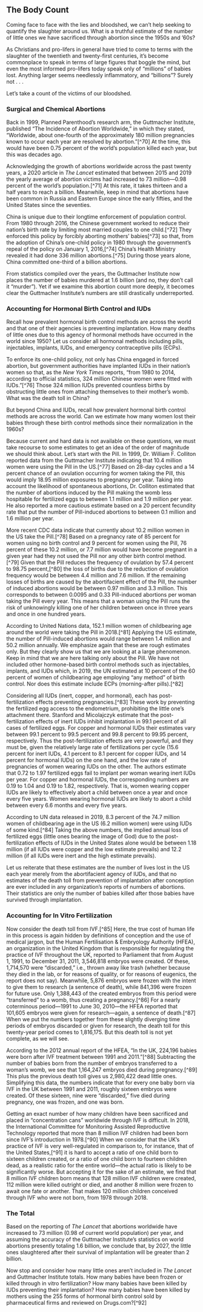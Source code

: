 ## The Body Count

Coming face to face with the lies and bloodshed, we can't help seeking to quantify the slaughter around us. What is a truthful estimate of the number of little ones we have sacrificed through abortion since the 1950s and '60s?

As Christians and pro-lifers in general have tried to come to terms with the slaughter of the twentieth and twenty-first centuries, it's become commonplace to speak in terms of large figures that boggle the mind, but even the most informed pro-lifers today speak only of "millions" of babies lost. Anything larger seems needlessly inflammatory, and "billions"? Surely not . . .

Let's take a count of the victims of our bloodshed.

### Surgical and Chemical Abortions

Back in 1999, Planned Parenthood's research arm, the Guttmacher Institute, published "The Incidence of Abortion Worldwide," in which they stated, "Worldwide, about one-fourth of the approximately 180 million pregnancies known to occur each year are resolved by abortion."[^70] At the time, this would have been 0.75 percent of the world's population killed each year, but this was decades ago.

Acknowledging the growth of abortions worldwide across the past twenty years, a 2020 article in *The Lancet* estimated that between 2015 and 2019 the yearly average of abortion victims had increased to 73 million---0.98 percent of the world's population.[^71] At this rate, it takes thirteen and a half years to reach a billion. Meanwhile, keep in mind that abortions have been common in Russia and Eastern Europe since the early fifties, and the United States since the seventies.

China is unique due to their longtime enforcement of population control. From 1980 through 2016, the Chinese government worked to reduce their nation's birth rate by limiting most married couples to one child.[^72] They enforced this policy by forcibly aborting mothers' babies[^73] so that, from the adoption of China's one-child policy in 1980 through the government's repeal of the policy on January 1, 2016,[^74] China's Health Ministry revealed it had done 336 million abortions.[^75] During those years alone, China committed one-third of a billion abortions.

From statistics compiled over the years, the Guttmacher Institute now places the number of babies murdered at 1.6 billion (and no, they don't call it "murder"). Yet if we examine this abortion count more deeply, it becomes clear the Guttmacher Institute's numbers are still drastically underreported.

### Accounting for Hormonal Birth Control and IUDs

Recall how prevalent hormonal birth control methods are across the world and that one of their agencies is preventing implantation. How many deaths of little ones due to this agency of hormonal methods have occurred in the world since 1950? Let us consider all hormonal methods including pills, injectables, implants, IUDs, and emergency contraceptive pills (ECPs).

To enforce its one-child policy, not only has China engaged in forced abortion, but government authorities have implanted IUDs in their nation's women so that, as the *New York Times* reports, "from 1980 to 2014, according to official statistics, 324 million Chinese women were fitted with IUDs."[^76] Those 324 million IUDs prevented countless births by obstructing little ones from attaching themselves to their mother's womb. What was the death toll in China?

But beyond China and IUDs, recall how prevalent hormonal birth control methods are across the world. Can we estimate how many women lost their babies through these birth control methods since their normalization in the 1960s?

Because current and hard data is not available on these questions, we must take recourse to some estimates to get an idea of the order of magnitude we should think about. Let's start with the Pill. In 1999, Dr. William F. Colliton reported data from the Guttmacher Institute indicating that 10.4 million women were using the Pill in the US.[^77] Based on 28-day cycles and a 14 percent chance of an ovulation occurring for women taking the Pill, this would imply 18.95 million exposures to pregnancy per year. Taking into account the likelihood of spontaneous abortions, Dr. Colliton estimated that the number of abortions induced by the Pill making the womb less hospitable for fertilized eggs to between 1.1 million and 1.9 million per year. He also reported a more cautious estimate based on a 20 percent fecundity rate that put the number of Pill-induced abortions to between 0.1 million and 1.6 million per year.

More recent CDC data indicate that currently about 10.2 million women in the US take the Pill.[^78] Based on a pregnancy rate of 85 percent for women using no birth control and 9 percent for women using the Pill, 76 percent of these 10.2 million, or 7.7 million would have become pregnant in a given year had they not used the Pill nor any other birth control method.[^79] Given that the Pill reduces the frequency of ovulation by 57.4 percent to 98.75 percent,[^80] the loss of births due to the reduction of ovulation frequency would be between 4.4 million and 7.6 million. If the remaining losses of births are caused by the abortifacient effect of the Pill, the number of induced abortions would be between 0.97 million and 3.3 million. This corresponds to between 0.0095 and 0.33 Pill-induced abortions per woman taking the Pill every year. This means that a woman using the Pill runs the risk of unknowingly killing one of her children between once in three years and once in one hundred years.

According to United Nations data, 152.1 million women of childbearing age around the world were taking the Pill in 2018.[^81] Applying the US estimate, the number of Pill-induced abortions would range between 1.4 million and 50.2 million annually. We emphasize again that these are rough estimates only. But they clearly show us that we are looking at a large phenomenon. Keep in mind that we are here talking only about the Pill. We have not included other hormone-based birth control methods such as injectables, implants, and IUDs which, in 2019, the UN estimated at 10 percent of the 60 percent of women of childbearing age employing "any method" of birth control. Nor does this estimate include ECPs (morning-after pills).[^82]

Considering all IUDs (inert, copper, and hormonal), each has post-fertilization effects preventing pregnancies.[^83] These work by preventing the fertilized egg access to the endometrium, prohibiting the little one's attachment there. Stanford and Micolajczyk estimate that the post-fertilization effects of inert IUDs inhibit implantation in 99.1 percent of all cases of fertilized eggs. For copper and hormonal IUDs their estimates vary between 99.1 percent to 99.5 percent and 99.8 percent to 99.95 percent, respectively. Thus the post-fertilization effects are very powerful, and they must be, given the relatively large rate of fertilizations per cycle (15.6 percent for inert IUDs, 4.1 percent to 8.1 percent for copper IUDs, and 14 percent for hormonal IUDs) on the one hand, and the low rate of pregnancies of women wearing IUDs on the other. The authors estimate that 0.72 to 1.97 fertilized eggs fail to implant per woman wearing inert IUDs per year. For copper and hormonal IUDs, the corresponding numbers are 0.19 to 1.04 and 0.19 to 1.82, respectively. That is, women wearing copper IUDs are likely to effectively abort a child between once a year and once every five years. Women wearing hormonal IUDs are likely to abort a child between every 6.6 months and every five years.

According to UN data released in 2019, 8.3 percent of the 74.7 million women of childbearing age in the US (6.2 million women) were using IUDs of some kind.[^84] Taking the above numbers, the implied annual loss of fertilized eggs (little ones bearing the image of God) due to the post-fertilization effects of IUDs in the United States alone would be between 1.18 million (if all IUDs were copper and the low estimate prevails) and 12.2 million (if all IUDs were inert and the high estimate prevails).

Let us reiterate that these estimates are the number of lives lost in the US each year merely from the abortifacient agency of IUDs, and that no estimates of the death toll from prevention of implantation after conception are ever included in any organization's reports of numbers of abortions. Their statistics are only the number of babies killed after those babies have survived through implantation.

### Accounting for In Vitro Fertilization

Now consider the death toll from IVF.[^85] Here, the true cost of human life in this process is again hidden by definitions of conception and the use of medical jargon, but the Human Fertilisation & Embryology Authority (HFEA), an organization in the United Kingdom that is responsible for regulating the practice of IVF throughout the UK, reported to Parliament that from August 1, 1991, to December 31, 2011, 3,546,818 embryos were created. Of these, 1,714,570 were "discarded," i.e., thrown away like trash (whether because they died in the lab, or for reasons of quality, or for reasons of eugenics, the report does not say). Meanwhile, 5,876 embryos were frozen with the intent to give them to research (a sentence of death), while 841,396 were frozen for future use. Only 1,388,443 of the created embryos from this period were "transferred" to a womb, thus creating a pregnancy.[^86] For a nearly coterminous period---1991 to June 30, 2010---the HFEA reported that 101,605 embryos were given for research---again, a sentence of death.[^87] When we put the numbers together from these slightly diverging time periods of embryos discarded or given for research, the death toll for this twenty-year period comes to 1,816,175. But this death toll is not yet complete, as we will see.

According to the 2012 annual report of the HFEA, "In the UK, 224,196 babies were born after IVF treatment between 1991 and 2011."[^88] Subtracting the number of babies born from the number of embryos transferred to a woman's womb, we see that 1,164,247 embryos died during pregnancy.[^89] This plus the previous death toll gives us 2,980,422 dead little ones. Simplifying this data, the numbers indicate that for every one baby born via IVF in the UK between 1991 and 2011, roughly sixteen embryos were created. Of these sixteen, nine were "discarded," five died during pregnancy, one was frozen, and one was born.

Getting an exact number of how many children have been sacrificed and placed in "concentration cans" worldwide through IVF is difficult. In 2018, the International Committee for Monitoring Assisted Reproductive Technology reported that more than 8 million IVF children had been born since IVF's introduction in 1978.[^90] When we consider that the UK's practice of IVF is very well-regulated in comparison to, for instance, that of the United States,[^91] it is hard to accept a ratio of one child born to sixteen children created, or a ratio of one child born to fourteen children dead, as a realistic ratio for the entire world---the actual ratio is likely to be significantly worse. But accepting it for the sake of an estimate, we find that 8 million IVF children born means that 128 million IVF children were created, 112 million were killed outright or died, and another 8 million were frozen to await one fate or another. That makes 120 million children conceived through IVF who were not born, from 1978 through 2018.

### The Total

Based on the reporting of *The Lancet* that abortions worldwide have increased to 73 million (0.98 of current world population) per year, and assuming the accuracy of the Guttmacher Institute's statistics on world abortions presently totaling 1.6 billion, we conclude that, by 2027, the little ones slaughtered after their survival of implantation will be greater than 2 billion.

Now stop and consider how many little ones aren't included in *The Lancet* and Guttmacher Institute totals. How many babies have been frozen or killed through in vitro fertilization? How many babies have been killed by IUDs preventing their implantation? How many babies have been killed by mothers using the 255 forms of hormonal birth control sold by pharmaceutical firms and reviewed on Drugs.com?[^92]